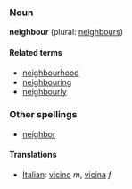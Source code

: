 ===Noun===
'''neighbour''' (plural: [[neighbours]])

====Related terms====
*[[neighbourhood]]
*[[neighbouring]]
*[[neighbourly]]

===Other spellings===

*[[neighbor]]

====Translations====
*[[Italian]]: [[vicino]] ''m'', [[vicina]] ''f''